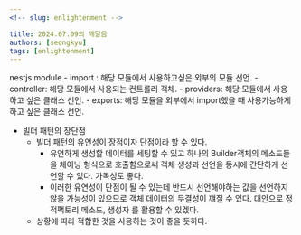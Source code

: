 ```yaml
---
<!-- slug: enlightenment -->

title: 2024.07.09의 깨달음
authors: [seongkyu]
tags: [enlightenment]
---
```


nestjs module - import : 해당 모듈에서 사용하고싶은 외부의 모듈 선언. - controller: 해당 모듈에서 사용되는 컨트롤러 객체. - providers: 해당 모듈에서 사용하고 싶은 클래스 선언. - exports: 해당 모듈을 외부에서 import했을 때 사용가능하게 하고 싶은 클래스 선언.

- 빌더 패턴의 장단점
  - 빌더 패턴의 유연성이 장점이자 단점이라 할 수 있다.
    - 유연하게 생성할 데이터를 세팅할 수 있고 하나의 Builder객체의 메소드들을 체이닝 형식으로 호출함으로써 객체 생성과 선언을 동시에 간단하게 선언할 수 있다. 가독성도 좋다.
    - 이러한 유연성이 단점이 될 수 있는데 반드시 선언해야하는 값을 선언하지 않을 가능성이 있으므로 객체 데이터의 무결성이 꺠질 수 있다. 대안으로 정적팩토리 메소드, 생성자 를 활용할 수 있겠다.
  - 상황에 따라 적합한 것을 사용하는 것이 좋을 듯하다.
